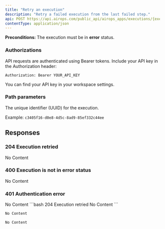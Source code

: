 ```yaml
---
title: "Retry an execution"
description: "Retry a failed execution from the last failed step."
api: POST https://api.airops.com/public_api/airops_apps/executions/{execution_uuid}/retry
contentType: application/json
---
```



**Preconditions:** The execution must be in **error** status.

### Authorizations

<ParamField header="Authorization" type="string" required>
API requests are authenticated using Bearer tokens. Include your API key in the Authorization header:

`Authorization: Bearer YOUR_API_KEY`

You can find your API key in your workspace settings.
</ParamField>

### Path parameters
<ParamField path="execution_uuid" type="string" format="uuid" required>
The unique identifier (UUID) for the execution.

Example: `c3405f16-d0e8-4d5c-8ad9-85ef332c44ee`
</ParamField>



## Responses

### 204 Execution retried
<Expandable>
No Content
</Expandable>

### 400 Execution is not in error status
<Expandable>
No Content
</Expandable>

### 401 Authentication error
<Expandable>
No Content
</Expandable>

<ResponseExample>
```bash 204 Execution retried
No Content
```

```bash 400 Execution is not in error status
No Content
```

```bash 401 Authentication error
No Content
```
</ResponseExample>
